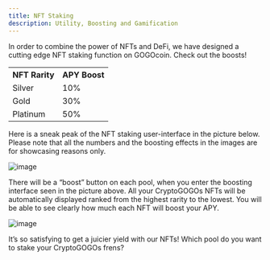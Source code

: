 ```yaml
---
title: NFT Staking
description: Utility, Boosting and Gamification
---
```



In order to combine the power of NFTs and DeFi, we have designed a cutting edge NFT staking function on GOGOcoin. Check out the boosts!

<table>
  <tr>
    <th>NFT Rarity</th>
    <th>APY Boost</th>
  </tr>
  <tr>
    <td>Silver</td>
    <td>10%</td>
  </tr>
  <tr>
    <td>Gold</td>
    <td>30%</td>
  </tr>
   <tr>
    <td>Platinum</td>
    <td>50%</td>
  </tr>
</table>

Here is a sneak peak of the NFT staking user-interface in the picture below. Please note that all the numbers and the boosting effects in the images are for showcasing reasons only. 

![image](https://ucf255213a786346ff62acbea8c4.previews.dropboxusercontent.com/p/thumb/ABYXJVt75Ao0McJ_YGoCkC3fJUkKxlIsPZlZCt-89LNzmMMvECaAUZD0MFiGO5qRJip7DNfetmTPsIIQZsSfliaBOH3KDuXUaEUnDJeRfSUKgWOMsk5XriOjMj3ACJAC2JRedhYqEOTDy3r1IbXZHPmsgAqE9dehTEz-UrXFiNPbS3y7T6MQCbQCq9t931OneypmMEQBiRB_d9uF_vl2Qaht4apbh7mZePYHRYRu18FmaOACw8v-ITnsPEeYMaxQ5dRwbQUtq9FeFPGRd7BmoiV0MmAVYrLbrrKv4hs0rXHAJBK_IxK4tEWxpTGoJ8vqP9eAWkCL6gqTv65QlJrXkmC-YvVziMNTAJUodxG8S-DA9FelSWvfqbTxgdNIvhesc8M/p.jpeg "Title")


There will be a “boost” button on each pool, when you enter the boosting interface seen in the picture above. All your CryptoGOGOs NFTs will be automatically displayed ranked from the highest rarity to the lowest. You will be able to see clearly how much each NFT will boost your APY.


![image](https://uc2c090d3968efb7115d554e766c.previews.dropboxusercontent.com/p/thumb/ABbyRqF2Mwa6lqe-3O1ZdL0S1DVWpRtL1nsQVej7y_35cMHFda01B4peDHjhIQi5bO6FhF3XXL-JbDYG45t1abE_c339_SSRiMLSadmciAcWnbIC7_VbOkFK_OfvXMaWzm1PJvKWeoKMmrRhDKm9ciD1ypKRX3dxjiNi97FJaEyMiKLW-69Ch4zULdRKfIOMvDdV4BnPTkSiaDRFy23417QjDG_CQ1QfGrVSP9t_-mFh3BkaAVltBpHlxRgcjvxj327bRzrmFY8EfbQVBADvkfhC6uCmXfXAoILkybrO4UuQQJAb4tZ5DFKTEqwvUWB66I5eGjZBVMooMciFGh7i_4APsC0-8sXUusC-9S4HrQPp-EiHnL2He86x91d1HzOy7X0/p.jpeg "Title")

It’s so satisfying to get a juicier yield with our NFTs!
Which pool do you want to stake your CryptoGOGOs frens?
